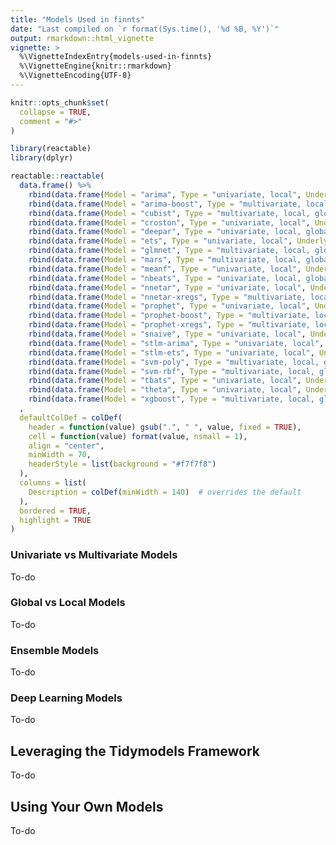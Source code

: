 ```yaml
---
title: "Models Used in finnts"
date: "Last compiled on `r format(Sys.time(), '%d %B, %Y')`"
output: rmarkdown::html_vignette
vignette: >
  %\VignetteIndexEntry{models-used-in-finnts}
  %\VignetteEngine{knitr::rmarkdown}
  %\VignetteEncoding{UTF-8}
---
```



```r
knitr::opts_chunk$set(
  collapse = TRUE,
  comment = "#>"
)
```

```r
library(reactable)
library(dplyr)

reactable::reactable(
  data.frame() %>%
    rbind(data.frame(Model = "arima", Type = "univariate, local", Underlying.Package = "modeltime, forecast", Description = "")) %>%
    rbind(data.frame(Model = "arima-boost", Type = "multivariate, local", Underlying.Package = "modeltime, forecast, xgboost", Description = "")) %>%
    rbind(data.frame(Model = "cubist", Type = "multivariate, local, global, ensemble", Underlying.Package = "rules", Description = "")) %>%
    rbind(data.frame(Model = "croston", Type = "univariate, local", Underlying.Package = "modeltime, forecast", Description = "")) %>%
    rbind(data.frame(Model = "deepar", Type = "univariate, local, global", Underlying.Package = "modeltime.gluonts, reticulate, gluonts and torch (Python)", Description = "")) %>%
    rbind(data.frame(Model = "ets", Type = "univariate, local", Underlying.Package = "modeltime, forecast", Description = "")) %>%
    rbind(data.frame(Model = "glmnet", Type = "multivariate, local, global, ensemble", Underlying.Package = "parsnip, glmnet", Description = "")) %>%
    rbind(data.frame(Model = "mars", Type = "multivariate, local, global", Underlying.Package = "parsnip, earth", Description = "")) %>%
    rbind(data.frame(Model = "meanf", Type = "univariate, local", Underlying.Package = "modeltime, forecast", Description = "")) %>%
    rbind(data.frame(Model = "nbeats", Type = "univariate, local, global", Underlying.Package = "modeltime.gluonts, reticulate, gluonts (Python)", Description = "")) %>%
    rbind(data.frame(Model = "nnetar", Type = "univariate, local", Underlying.Package = "modeltime, forecast", Description = "")) %>%
    rbind(data.frame(Model = "nnetar-xregs", Type = "multivariate, local", Underlying.Package = "modeltime, forecast", Description = "")) %>%
    rbind(data.frame(Model = "prophet", Type = "univariate, local", Underlying.Package = "modeltime, prophet", Description = "")) %>%
    rbind(data.frame(Model = "prophet-boost", Type = "multivariate, local", Underlying.Package = "modeltime, prophet, xgboost", Description = "")) %>%
    rbind(data.frame(Model = "prophet-xregs", Type = "multivariate, local", Underlying.Package = "modeltime, prophet", Description = "")) %>%
    rbind(data.frame(Model = "snaive", Type = "univariate, local", Underlying.Package = "modeltime, forecast", Description = "")) %>%
    rbind(data.frame(Model = "stlm-arima", Type = "univariate, local", Underlying.Package = "modeltime, forecast", Description = "")) %>%
    rbind(data.frame(Model = "stlm-ets", Type = "univariate, local", Underlying.Package = "modeltime, forecast", Description = "")) %>%
    rbind(data.frame(Model = "svm-poly", Type = "multivariate, local, global, ensemble", Underlying.Package = "parsnip, kernlab", Description = "")) %>%
    rbind(data.frame(Model = "svm-rbf", Type = "multivariate, local, global, ensemble", Underlying.Package = "parsnip, kernlab", Description = "")) %>%
    rbind(data.frame(Model = "tbats", Type = "univariate, local", Underlying.Package = "modeltime, forecast", Description = "")) %>%
    rbind(data.frame(Model = "theta", Type = "univariate, local", Underlying.Package = "modeltime, forecast", Description = "")) %>%
    rbind(data.frame(Model = "xgboost", Type = "multivariate, local, global, ensemble", Underlying.Package = "parsnip, xgboost", Description = ""))
  , 
  defaultColDef = colDef(
    header = function(value) gsub(".", " ", value, fixed = TRUE),
    cell = function(value) format(value, nsmall = 1),
    align = "center",
    minWidth = 70,
    headerStyle = list(background = "#f7f7f8")
  ),
  columns = list(
    Description = colDef(minWidth = 140)  # overrides the default
  ),
  bordered = TRUE,
  highlight = TRUE
)

```

### Univariate vs Multivariate Models

To-do

### Global vs Local Models

To-do

### Ensemble Models

To-do

### Deep Learning Models

To-do

## Leveraging the Tidymodels Framework

To-do

## Using Your Own Models

To-do
